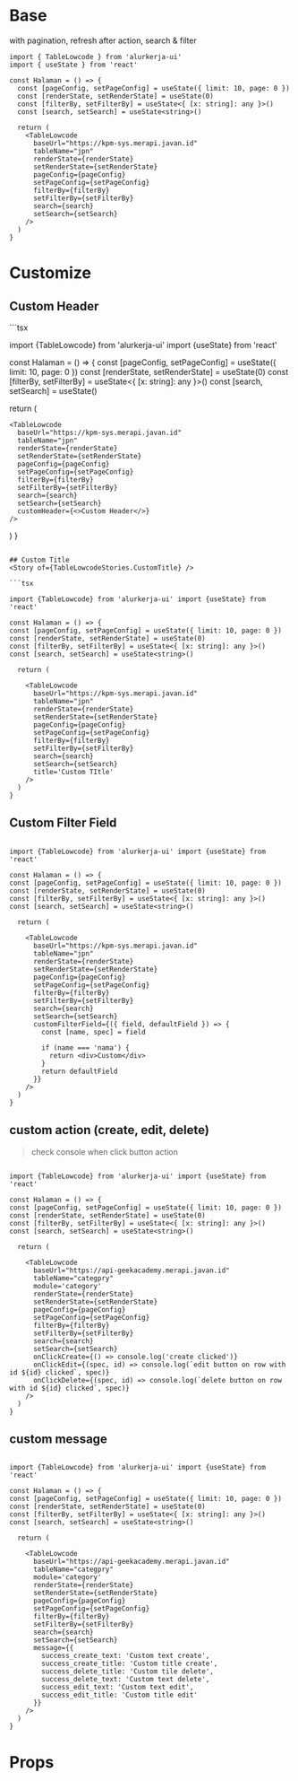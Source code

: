 
<Meta of={TableLowcodeStories} />

# Base

with pagination, refresh after action, search & filter

<Story of={TableLowcodeStories.Base} />

```tsx
import { TableLowcode } from 'alurkerja-ui'
import { useState } from 'react'

const Halaman = () => {
  const [pageConfig, setPageConfig] = useState({ limit: 10, page: 0 })
  const [renderState, setRenderState] = useState(0)
  const [filterBy, setFilterBy] = useState<{ [x: string]: any }>()
  const [search, setSearch] = useState<string>()

  return (
    <TableLowcode
      baseUrl="https://kpm-sys.merapi.javan.id"
      tableName="jpn"
      renderState={renderState}
      setRenderState={setRenderState}
      pageConfig={pageConfig}
      setPageConfig={setPageConfig}
      filterBy={filterBy}
      setFilterBy={setFilterBy}
      search={search}
      setSearch={setSearch}
    />
  )
}
```

# Customize

## Custom Header

<Story of={TableLowcodeStories.CustomHeader} />
```tsx

import {TableLowcode} from 'alurkerja-ui' import {useState} from 'react'

const Halaman = () => {
const [pageConfig, setPageConfig] = useState({ limit: 10, page: 0 })
const [renderState, setRenderState] = useState(0)
const [filterBy, setFilterBy] = useState<{ [x: string]: any }>()
const [search, setSearch] = useState<string>()

  return (

    <TableLowcode
      baseUrl="https://kpm-sys.merapi.javan.id"
      tableName="jpn"
      renderState={renderState}
      setRenderState={setRenderState}
      pageConfig={pageConfig}
      setPageConfig={setPageConfig}
      filterBy={filterBy}
      setFilterBy={setFilterBy}
      search={search}
      setSearch={setSearch}
      customHeader={<>Custom Header</>}
    />
  )
} 
```

## Custom Title
<Story of={TableLowcodeStories.CustomTitle} />

```tsx

import {TableLowcode} from 'alurkerja-ui' import {useState} from 'react'

const Halaman = () => {
const [pageConfig, setPageConfig] = useState({ limit: 10, page: 0 })
const [renderState, setRenderState] = useState(0)
const [filterBy, setFilterBy] = useState<{ [x: string]: any }>()
const [search, setSearch] = useState<string>()

  return (

    <TableLowcode
      baseUrl="https://kpm-sys.merapi.javan.id"
      tableName="jpn"
      renderState={renderState}
      setRenderState={setRenderState}
      pageConfig={pageConfig}
      setPageConfig={setPageConfig}
      filterBy={filterBy}
      setFilterBy={setFilterBy}
      search={search}
      setSearch={setSearch}
      title='Custom TItle'
    />
  )
} 
```

## Custom Filter Field
<Story of={TableLowcodeStories.CustomFilterField} />

```tsx

import {TableLowcode} from 'alurkerja-ui' import {useState} from 'react'

const Halaman = () => {
const [pageConfig, setPageConfig] = useState({ limit: 10, page: 0 })
const [renderState, setRenderState] = useState(0)
const [filterBy, setFilterBy] = useState<{ [x: string]: any }>()
const [search, setSearch] = useState<string>()

  return (

    <TableLowcode
      baseUrl="https://kpm-sys.merapi.javan.id"
      tableName="jpn"
      renderState={renderState}
      setRenderState={setRenderState}
      pageConfig={pageConfig}
      setPageConfig={setPageConfig}
      filterBy={filterBy}
      setFilterBy={setFilterBy}
      search={search}
      setSearch={setSearch}
      customFilterField={({ field, defaultField }) => {
        const [name, spec] = field

        if (name === 'nama') {
          return <div>Custom</div>
        }
        return defaultField
      }}
    />
  )
} 
```

## custom action (create, edit, delete)
> check console when click button action

<Story of={TableLowcodeStories.CustomAction} />

```tsx

import {TableLowcode} from 'alurkerja-ui' import {useState} from 'react'

const Halaman = () => {
const [pageConfig, setPageConfig] = useState({ limit: 10, page: 0 })
const [renderState, setRenderState] = useState(0)
const [filterBy, setFilterBy] = useState<{ [x: string]: any }>()
const [search, setSearch] = useState<string>()

  return (

    <TableLowcode
      baseUrl="https://api-geekacademy.merapi.javan.id"
      tableName="categpry"
      module='category'
      renderState={renderState}
      setRenderState={setRenderState}
      pageConfig={pageConfig}
      setPageConfig={setPageConfig}
      filterBy={filterBy}
      setFilterBy={setFilterBy}
      search={search}
      setSearch={setSearch}
      onClickCreate={() => console.log('create clicked')}
      onClickEdit={(spec, id) => console.log(`edit button on row with id ${id} clicked`, spec)}
      onClickDelete={(spec, id) => console.log(`delete button on row with id ${id} clicked`, spec)}
    />
  )
} 
```

## custom message
<Story of={TableLowcodeStories.CustomAlertMessage} />


```tsx

import {TableLowcode} from 'alurkerja-ui' import {useState} from 'react'

const Halaman = () => {
const [pageConfig, setPageConfig] = useState({ limit: 10, page: 0 })
const [renderState, setRenderState] = useState(0)
const [filterBy, setFilterBy] = useState<{ [x: string]: any }>()
const [search, setSearch] = useState<string>()

  return (

    <TableLowcode
      baseUrl="https://api-geekacademy.merapi.javan.id"
      tableName="categpry"
      module='category'
      renderState={renderState}
      setRenderState={setRenderState}
      pageConfig={pageConfig}
      setPageConfig={setPageConfig}
      filterBy={filterBy}
      setFilterBy={setFilterBy}
      search={search}
      setSearch={setSearch}
      message={{
        success_create_text: 'Custom text create',
        success_create_title: 'Custom title create',
        success_delete_title: 'Custom tile delete',
        success_delete_text: 'Custom text delete',
        success_edit_text: 'Custom text edit',
        success_edit_title: 'Custom title edit'
      }}
    />
  )
} 
```


# Props

<Controls />
